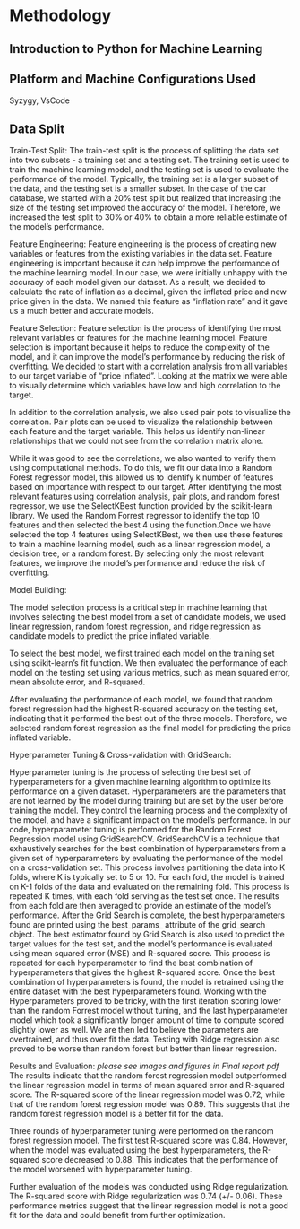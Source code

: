 # Methodology

## Introduction to Python for Machine Learning

## Platform and Machine Configurations Used
 Syzygy, VsCode
 
## Data Split

Train-Test Split: The train-test split is the process of splitting the data set into two subsets - a training set and a testing set. The training set is used to train the machine learning model, and the testing set is used to evaluate the performance of the model. Typically, the training set is a larger subset of the data, and the testing set is a smaller subset. In the case of the car database, we started with a 20% test split but realized that increasing the size of the testing set improved the accuracy of the model. Therefore, we increased the test split to 30% or 40% to obtain a more reliable estimate of the model's performance. 

Feature Engineering: Feature engineering is the process of creating new variables or features from the existing variables in the data set. Feature engineering is important because it can help improve the performance of the machine learning model. In our case, we were initially unhappy with the accuracy of each model given our dataset. As a result, we decided to calculate the rate of inflation as a decimal, given the inflated price and new price given in the data. We named this feature as “inflation rate” and it gave us a much better and accurate models. 

Feature Selection: Feature selection is the process of identifying the most relevant variables or features for the machine learning model. Feature selection is important because it helps to reduce the complexity of the model, and it can improve the model's performance by reducing the risk of overfitting. We decided to start with a correlation analysis from all variables to our target variable of “price inflated”. Looking at the matrix we were able to visually determine which variables have low and high correlation to the target. 

In addition to the correlation analysis, we also used pair pots to visualize the correlation. Pair plots can be used to visualize the relationship between each feature and the target variable. This helps us identify non-linear relationships that we could not see from the correlation matrix alone.  

While it was good to see the correlations, we also wanted to verify them using computational methods. To do this, we fit our data into a Random Forest regressor model, this allowed us to identify k number of features based on importance with respect to our target.  After identifying the most relevant features using correlation analysis, pair plots, and random forest regressor, we use the SelectKBest function provided by the scikit-learn library. We used the Random Forrest regressor to identify the top 10 features and then selected the best 4 using the function.Once we have selected the top 4 features using SelectKBest, we then use these features to train a machine learning model, such as a linear regression model, a decision tree, or a random forest. By selecting only the most relevant features, we improve the model's performance and reduce the risk of overfitting. 

Model Building: 

The model selection process is a critical step in machine learning that involves selecting the best model from a set of candidate models, we used linear regression, random forest regression, and ridge regression as candidate models to predict the price inflated variable. 

To select the best model, we first trained each model on the training set using scikit-learn's fit function. We then evaluated the performance of each model on the testing set using various metrics, such as mean squared error, mean absolute error, and R-squared. 

After evaluating the performance of each model, we found that random forest regression had the highest R-squared accuracy on the testing set, indicating that it performed the best out of the three models. Therefore, we selected random forest regression as the final model for predicting the price inflated variable. 

Hyperparameter Tuning & Cross-validation with GridSearch: 

Hyperparameter tuning is the process of selecting the best set of hyperparameters for a given machine learning algorithm to optimize its performance on a given dataset. Hyperparameters are the parameters that are not learned by the model during training but are set by the user before training the model. They control the learning process and the complexity of the model, and have a significant impact on the model's performance. In our code, hyperparameter tuning is performed for the Random Forest Regression model using GridSearchCV. GridSearchCV is a technique that exhaustively searches for the best combination of hyperparameters from a given set of hyperparameters by evaluating the performance of the model on a cross-validation set. This process involves partitioning the data into K folds, where K is typically set to 5 or 10. For each fold, the model is trained on K-1 folds of the data and evaluated on the remaining fold. This process is repeated K times, with each fold serving as the test set once. The results from each fold are then averaged to provide an estimate of the model's performance. After the Grid Search is complete, the best hyperparameters found are printed using the best_params_ attribute of the grid_search object. The best estimator found by Grid Search is also used to predict the target values for the test set, and the model's performance is evaluated using mean squared error (MSE) and R-squared score. This process is repeated for each hyperparameter to find the best combination of hyperparameters that gives the highest R-squared score. Once the best combination of hyperparameters is found, the model is retrained using the entire dataset with the best hyperparameters found. Working with the Hyperparameters proved to be tricky, with the first iteration scoring lower than the random Forrest model without tuning, and the last hyperparameter model which took a significantly longer amount of time to compute scored slightly lower as well. We are then led to believe the parameters are overtrained, and thus over fit the data. Testing with Ridge regression also proved to be worse than random forest but better than linear regression. 

Results and Evaluation:  *please see images and figures in Final report pdf*
The results indicate that the random forest regression model outperformed the linear regression model in terms of mean squared error and R-squared score. The R-squared score of the linear regression model was 0.72, while that of the random forest regression model was 0.89. This suggests that the random forest regression model is a better fit for the data. 

Three rounds of hyperparameter tuning were performed on the random forest regression model. The first test R-squared score was 0.84. However, when the model was evaluated using the best hyperparameters, the R-squared score decreased to 0.88. This indicates that the performance of the model worsened with hyperparameter tuning. 

Further evaluation of the models was conducted using Ridge regularization. The R-squared score with Ridge regularization was 0.74 (+/- 0.06). These performance metrics suggest that the linear regression model is not a good fit for the data and could benefit from further optimization. 
